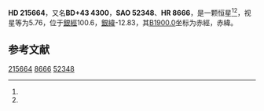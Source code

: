 {{Starbox begin
| name = HD 215664
}}
{{Starbox observe
| epoch = [[J2000.0|J2000.0]]
| constell = {{星座名待查}}<ref name=SIMBAD>{{cite web
 | url=http://simbad.u-strasbg.fr/simbad/sim-id?Ident=HR+8666
 | title =Pulsating variable Star
 | publisher=Centre de Données astronomiques de Strasbourg
 | work=SIMBAD
 | accessdate=2012-07-13}}</ref><ref name=DATA>{{cite web
 | url=http://vizier.u-strasbg.fr/viz-bin/VizieR-5?-out.add=.&-source=5050&-corr=PK=HR&-out.max=9999&HR=8666
 | title=VizieR Detailed Page
 | accessdate=2012-07-13
 | archive-date=2016-03-04
 | archive-url=https://web.archive.org/web/20160304225940/http://vizier.u-strasbg.fr/viz-bin/VizieR-5?-out.add=.&-source=5050&-corr=PK=HR&-out.max=9999&HR=8666
 | dead-url=no
 }}</ref>
| 星官 = 
| ra = {{RA|22|46|10.2}}<ref name=SIMBAD /><ref name=DATA />
| dec = {{DEC|+44|32|46}}<ref name=SIMBAD /><ref name=DATA />
| appmag_v = 5.76<ref name=SIMBAD /><ref name=DATA />
}}
{{Starbox character
| class = F0III-IV<ref name=SIMBAD /><ref name=DATA />
| b-v = 0.36<ref name=SIMBAD /><ref name=DATA />
| u-b = 0.08<ref name=SIMBAD /><ref name=DATA />
| r-i = <ref name=SIMBAD /><ref name=DATA />
| variable = 
}}
{{Starbox astrometry
| radial_v = 0.08
| prop_mo_ra = -10
| parallax = 0.019
| p_error = 
}}
{{Starbox catalog
| names =BD+43 4300，[[SAO星表|SAO]] 52348，[[HD星表|HD]] 215664，[[HR星表|HR]] 8666}}
{{Starbox reference |Simbad=HR+8666}}
{{Starbox end}}

'''HD 215664'''，又名'''BD+43 4300'''，'''SAO 52348'''、'''HR 8666'''，是一颗恒星<ref name=SIMBAD /><ref name=DATA />，视星等为5.76，位于[[銀道座標系|銀經]]100.6，[[銀道座標系|銀緯]]-12.83，其[[B1900.0|B1900.0]]坐标为赤經{{RA|22|41|43.9}}，赤緯{{DEC|+44|-12.83|8}}。

== 参考文献 ==
{{reflist}}

{{star-stub}}

[[Category:HD和HDE天體|215664]]
[[Category:HR天體|8666]]
[[Category:SAO天體|52348]]